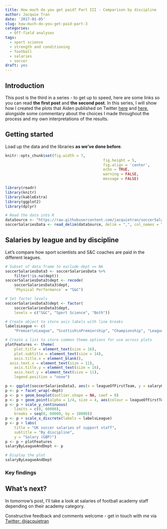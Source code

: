 ```yaml
---
title: How much do you get paid? Part III - Comparison by discipline
author: Jacquie Tran
date: '2017-01-05'
slug: how-much-do-you-get-paid-part-3
categories:
  - Off-field analyses
tags:
  - sport science
  - strength and conditioning
  - football
  - salaries
  - soccer
draft: yes
---
```


## Introduction
This post is the third in a series - to get up to speed, here are some links so you can read **the first post** and **the second post**. In this series, I will show how I created the plots that Aiden published on Twitter [here](www.twitter.com/ajoakley/status/944564698166513665) and [here](https://twitter.com/ajoakley/status/944936008285552642), alongside some commentary about the choices I made throughout the process and my own interpretations of the results.

## Getting started
Load up the data and the libraries **as we've done before**.

``` r

knitr::opts_chunk$set(fig.width = 7,
											fig.height = 5,
											fig.align = 'center',
											echo = TRUE,
											warning = FALSE,
											message = FALSE)

```

``` r

library(readr)
library(knitr)
library(kableExtra)
library(ggplot2)
library(dplyr)

# Read the data into R
dataSource <- "https://raw.githubusercontent.com/jacquietran/soccerSalariesDataPublic/master/soccerSalariesDataPublic.csv"
soccerSalariesData <- read_delim(dataSource, delim = ",", col_names = TRUE, col_types = NULL)

```

## Salaries by league and by discipline
Let's compare how sport scientists and S&C coaches are paid in the different leagues.

``` r

# Subset of data frame to exclude dept == NA
soccerSalariesData3 <- soccerSalariesData %>%
	filter(!is.na(dept))
soccerSalariesData3$dept <- recode(
	soccerSalariesData3$dept,
	`Physical Performance` = "S&C")

# Set factor levels
soccerSalariesData3$dept <- factor(
	soccerSalariesData3$dept,
	levels = c("S&C", "Sport Science", "Both"))

# Create object to store axis labels with line breaks
labelsLeague <- c(
	"Premier\nLeague", "Scottish\nPremiership", "Championship", "League 1", "League 2")

# Create a list to store common theme options for use across plots
plotFeatures <- theme(
	plot.title = element_text(size = 16),
	plot.subtitle = element_text(size = 14),
	axis.title.x = element_blank(),
  axis.text.x = element_text(size = 11),
	axis.title.y = element_text(size = 16),
	axis.text.y = element_text(size = 11),
	legend.position = "none")

p <- ggplot(soccerSalariesData3, aes(x = leagueOfFirstTeam, y = salaryGBP))
p <- p + facet_wrap(~dept)
p <- p + geom_boxplot(outlier.shape = NA, coef = 0)
p <- p + geom_point(alpha = 1/4, size = 4, aes(colour = leagueOfFirstTeam))
p <- p + scale_y_continuous(
	limits = c(0, 60000),
	breaks = seq(0, 60000, by = 10000))
p <- p + scale_x_discrete(labels = labelsLeague)
p <- p + labs(
	title = "UK soccer salaries of support staff",
	subtitle = "By discipline",
	y = "Salary (GBP)")
p <- p + plotFeatures
salaryByLeagueAndDept <- p

# Display the plot
salaryByLeagueAndDept

```

### Key findings

## What's next?

In tomorrow's post, I'll take a look at salaries of football academy staff depending on their academy category.

Constructive feedback and comments welcome - get in touch with me via [Twitter: @jacquietran](www.twitter.com/jacquietran)